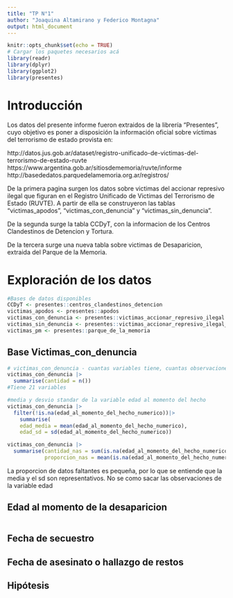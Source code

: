 ```yaml
---
title: "TP N°1"
author: "Joaquina Altamirano y Federico Montagna"
output: html_document
---
```



```r
knitr::opts_chunk$set(echo = TRUE)
# Cargar los paquetes necesarios acá
library(readr)
library(dplyr)
library(ggplot2)
library(presentes)
```

# Introducción

Los datos del presente informe fueron extraidos de la librería "Presentes", cuyo objetivo es poner a disposición la información oficial sobre víctimas del terrorismo de estado provista en:

http://datos.jus.gob.ar/dataset/registro-unificado-de-victimas-del-terrorismo-de-estado-ruvte  
https://www.argentina.gob.ar/sitiosdememoria/ruvte/informe  
http://basededatos.parquedelamemoria.org.ar/registros/ 

De la primera pagina surgen los datos sobre victimas del accionar represivo ilegal que figuran en el Registro Unificado de Victimas del Terrorismo de Estado (RUVTE). A partir de ella se construyeron las tablas "victimas_apodos", "victimas_con_denuncia" y "victimas_sin_denuncia".

De la segunda surge la tabla CCDyT, con la informacion de los Centros Clandestinos de Detencion y Tortura.

De la tercera surge una nueva tabla sobre victimas de Desaparicion, extraida del Parque de la Memoria.


# Exploración de los datos

```r
#Bases de datos disponibles
CCDyT <- presentes::centros_clandestinos_detencion
victimas_apodos <- presentes::apodos
victimas_con_denuncia <- presentes::victimas_accionar_represivo_ilegal
victimas_sin_denuncia <- presentes::victimas_accionar_represivo_ilegal_sin_denuncia_formal
victimas_pm <- presentes::parque_de_la_memoria
```

## Base Victimas_con_denuncia
```r
# victimas_con_denuncia - cuantas variables tiene, cuantas observaciones 
victimas_con_denuncia |>
  summarise(cantidad = n())
#Tiene 21 variables
```

```r
#media y desvio standar de la variable edad al momento del hecho
victimas_con_denuncia |>
  filter(!is.na(edad_al_momento_del_hecho_numerico))|>
    summarise( 
    edad_media = mean(edad_al_momento_del_hecho_numerico),
    edad_sd = sd(edad_al_momento_del_hecho_numerico))
```


```r
victimas_con_denuncia |>
  summarise(cantidad_nas = sum(is.na(edad_al_momento_del_hecho_numerico)),
            proporcion_nas = mean(is.na(edad_al_momento_del_hecho_numerico)))
```

La proporcion de datos faltantes es pequeña, por lo que se entiende que la media y el sd son representativos. No se como sacar las observaciones de la variable edad

## Edad al momento de la desaparicion
```r

```


## Fecha de secuestro


## Fecha de asesinato o hallazgo de restos





## Hipótesis


